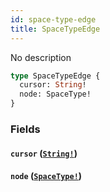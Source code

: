 ```yaml
---
id: space-type-edge
title: SpaceTypeEdge
---
```


No description

```graphql
type SpaceTypeEdge {
  cursor: String!
  node: SpaceType!
}
```

### Fields

#### `cursor` ([`String!`](/docs/graphql/scalars/string))

#### `node` ([`SpaceType!`](/docs/graphql/objects/space-type))
